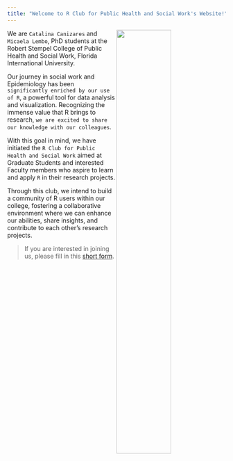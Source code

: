 ```yaml
---
title: "Welcome to R Club for Public Health and Social Work's Website!"
---
```


<img src='img/logo.png' align="right" width="50%" height="50%" /></a>

We are `Catalina Canizares` and `Micaela Lembo`, PhD students at the Robert Stempel College of Public Health and Social Work, Florida International University. 

Our journey in social work and Epidemiology has been `significantly enriched by our use of R`, a powerful tool for data analysis and visualization. Recognizing the immense value that R brings to research, `we are excited to share our knowledge with our colleagues`.

With this goal in mind, we have initiated the `R Club for Public Health and Social Work` aimed at Graduate Students and interested Faculty members who aspire to learn and apply `R` in their research projects. 

Through this club, we intend to build a community of R users within our college, fostering a collaborative environment where we can enhance our abilities, share insights, and contribute to each other's research projects.

> If you are interested in joining us, please fill in this [short form](https://forms.gle/eaRaHjUV8PUtxrmJ8). 
